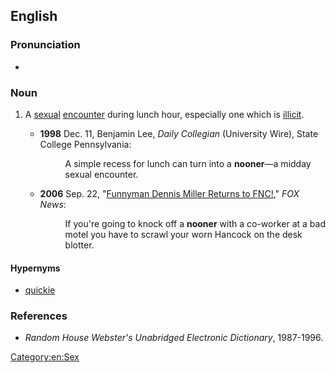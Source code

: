 ==English==

===Pronunciation===
* {{IPA|/ˈnuːnər/|lang=en}}
*: {{rhymes|uːnə(r)|lang=en}}

===Noun===
{{en-noun}}

# {{label|en|chiefly|US|informal}} A [[sexual]] [[encounter]] during lunch hour, especially one which is [[illicit]].
#* '''1998''' Dec. 11, Benjamin Lee, ''Daily Collegian'' (University Wire), State College Pennsylvania:
#*: A simple recess for lunch can turn into a '''nooner'''—a midday sexual encounter.
#* '''2006''' Sep. 22, "[http://www.foxnews.com/story/0,2933,215178,00.html Funnyman Dennis Miller Returns to FNC!]," ''FOX News'':
#*: If you're going to knock off a '''nooner''' with a co-worker at a bad motel you have to scrawl your worn Hancock on the desk blotter.

====Hypernyms====
* [[quickie]]

===References===
* ''Random House Webster's Unabridged Electronic Dictionary'', 1987-1996.

[[Category:en:Sex]]